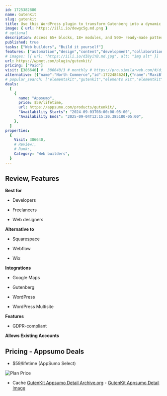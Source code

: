 ```yaml
---
id: 1725382880
name: GutenKit
slug: gutenkit
title: Use this WordPress plugin to transform Gutenberg into a dynamic page builder—no coding required
image: { url: https://iili.io/dewgc5g.md.png }
# optional
description: Access 65+ blocks, 18+ modules, and 500+ ready-made patterns and templates to build professional sites fastCreate websites in Gutenberg with advanced tools for custom queries, dynamic content, and interactive navigation
published: true
tasks: ["Web builders", "Build it yourself"]
features: ["automation","design","content","development","collaboration","project","template","workflow"]
# images: [{ url: "https://iili.io/dI8yiYB.md.jpg", alt: "img alt" }]
url: https://wpmet.com/plugin/gutenkit/
pricing: ["Paid"]
visit: [386640] #  386640/3 # monthly # https://pro.similarweb.com/#/digitalsuite/websiteanalysis/home
alternative: [{"name":"North Commerce","id":1722484624},{"name":"MaxiBlocks","id":1724117484}]
# popular_search: ["elementskit","gutenkit","elements kit","elementkit","shopengine"]
deals:
  [
    {
      name: "Appsumo",
      price: $59/lifetime,
      url: https://appsumo.com/products/gutenkit/,
      "Availability Starts": "2024-09-03T08:00:00-05:00",
      "Availability Ends": "2025-09-04T12:15:20.385180-05:00",
    },
  ]
properties:
  {
    Visit: 386640,
    # Review:,
    # Rank:,
    Category: "Web builders",
  }
---
```


## Review, Features

 

**Best for**

- Developers

- Freelancers

- Web designers

**Alternative to**

- Squarespace

- Webflow

- Wix

**Integrations**

- Google Maps

- Gutenberg

- WordPress

- WordPress Multisite

**Features**

- GDPR-compliant

**Allows Existing Accounts**

## Pricing - Appsumo Deals

- $59/lifetime (AppSumo Select)

<Img src="https://iili.io/dk7S0eS.png" alt="Plan Price" />

- Cache [GutenKit Appsumo Detail Archive.org](https://web.archive.org/web/*/https://appsumo.com/products/gutenkit/) - [GutenKit Appsumo Detail Image](https://iili.io/dk7SrBa.png)
